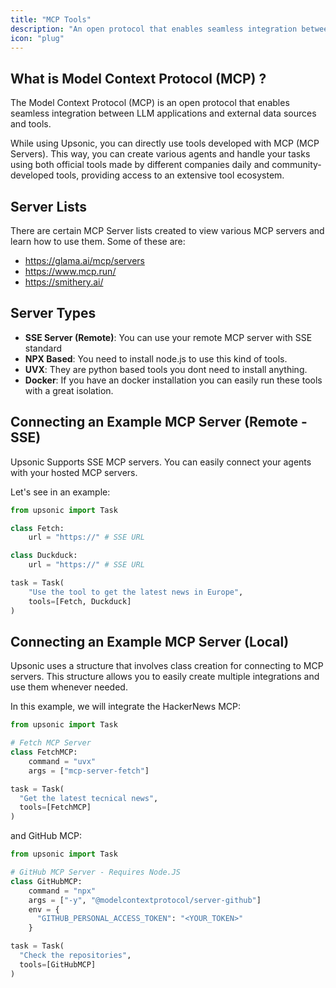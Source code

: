 ```yaml
---
title: "MCP Tools"
description: "An open protocol that enables seamless integration between LLM applications and external data sources and tools."
icon: "plug"
---
```


## What is Model Context Protocol (MCP) ?

The Model Context Protocol (MCP) is an open protocol that enables seamless integration between LLM applications and external data sources and tools.

While using Upsonic, you can directly use tools developed with MCP (MCP Servers). This way, you can create various agents and handle your tasks using both official tools made by different companies daily and community-developed tools, providing access to an extensive tool ecosystem.

## Server Lists

There are certain MCP Server lists created to view various MCP servers and learn how to use them. Some of these are:

- https://glama.ai/mcp/servers
- https://www.mcp.run/
- https://smithery.ai/

## Server Types

- **SSE Server (Remote)**: You can use your remote MCP server with SSE standard
- **NPX Based**: You need to install node.js to use this kind of tools.
- **UVX**: They are python based tools you dont need to install anything.
- **Docker**: If you have an docker installation you can easily run these tools with a great isolation.

## Connecting an Example MCP Server (Remote - SSE)

Upsonic Supports SSE MCP servers. You can easily connect your agents with your hosted MCP servers.

Let's see in an example:

```python
from upsonic import Task

class Fetch:
    url = "https://" # SSE URL

class Duckduck:
    url = "https://" # SSE URL

task = Task(
	"Use the tool to get the latest news in Europe", 
	tools=[Fetch, Duckduck]
)
```

## Connecting an Example MCP Server (Local)

Upsonic uses a structure that involves class creation for connecting to MCP servers. This structure allows you to easily create multiple integrations and use them whenever needed.

In this example, we will integrate the HackerNews MCP:

```python
from upsonic import Task

# Fetch MCP Server
class FetchMCP:
    command = "uvx"
    args = ["mcp-server-fetch"]

task = Task(
  "Get the latest tecnical news",
  tools=[FetchMCP]
)
```

and GitHub MCP:

```python
from upsonic import Task

# GitHub MCP Server - Requires Node.JS
class GitHubMCP:
    command = "npx"
    args = ["-y", "@modelcontextprotocol/server-github"]
    env = {
      "GITHUB_PERSONAL_ACCESS_TOKEN": "<YOUR_TOKEN>"
    }

task = Task(
  "Check the repositories",
  tools=[GitHubMCP]
)
```